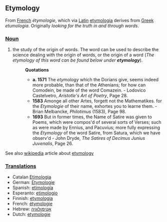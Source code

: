 ==Etymology==
From [[French]] ''&eacute;tymologie'', which via [[Latin]] [[etymologia]] derives from [[Greek]] ''etumologia''. Originally ''looking for the truth in and through words''.

===[[Noun]]===
#the study of the origin of words. The word can be used to describe the science dealing with the origin of words, or the origin of a word (''The etymology of this word can be found below under '''etymology''''').
#:'''Quotations'''
#:*'''a. 1571''' The ''etymology'' which the Dorians give, seems indeed more probable, than that of the Athenians; for how can Comodein, be made of the word Comazein. - Lodovico Castelvetro, ''Aristotle's Art of Poetry'', Page 28.
#:*'''1583''' Amonge all other Artes, forgett not the Mathematikes. for the ''Etymologie'' of their name, exhortes you to learne them. - Brian Melbancke, ''Philotimus'' (1583), Page 98.
#:*'''1693''' But in former times, the Name of Satire was given to Poems, which were compos'd of several sorts of Verses; such as were made by Ennius, and Pacuvius; more fully expressing the ''Etymology'' of the word Satire, from Satura, which we have observ'd - John Dryde, ''The Satires of Decimus Junius Juvenalis'', Page 26.

See also [[wikipedia]] article about [[w:etymology|etymology]]

===[[Translation]]s===
* Catalan [[Etimologia]]
* German: [[Etymologie]]
* Spanish: [[etimología]]
* Esperanto: [[etimologio]]
* Finnish: [[etymologia]]
* French: [[étymologie]]
* Hebrew: [[אטימולוגיה]]
* Dutch: [[etymologie]]